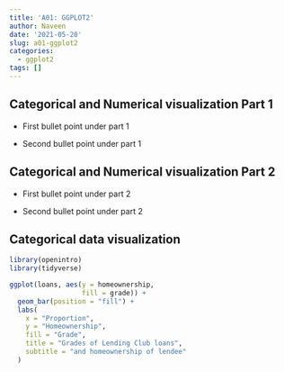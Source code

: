 ```yaml
---
title: 'A01: GGPLOT2'
author: Naveen
date: '2021-05-20'
slug: a01-ggplot2
categories:
  - ggplot2
tags: []
---
```


## Categorical  and Numerical visualization Part 1 


* First bullet point under part 1 

* Second bullet point under part 1



## Categorical  and Numerical visualization Part 2 

* First bullet point under part 2 

* Second bullet point under part 2

## Categorical data visualization

```r
library(openintro)
library(tidyverse)

ggplot(loans, aes(y = homeownership,
                  fill = grade)) +
  geom_bar(position = "fill") +
  labs(
    x = "Proportion",
    y = "Homeownership",
    fill = "Grade",
    title = "Grades of Lending Club loans",
    subtitle = "and homeownership of lendee"
  )

```




